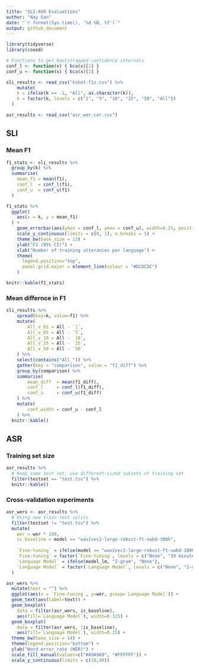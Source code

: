 ```yaml
---
title: "SLI-ASR Evaluations"
author: "Nay San"
date: "`r format(Sys.time(), '%d %B, %Y')`"
output: github_document
---
```


```r
library(tidyverse)
library(coxed)

# Functions to get bootstrapped confidence intervals
conf_l <- function(x) { bca(x)[1] }
conf_u <- function(x) { bca(x)[2] }

sli_results <- read_csv("kshot-f1s.csv") %>%
    mutate(
    k = ifelse(k == -1, "All", as.character(k)),
    k = factor(k, levels = c("1", "5", "10", "25", "50", "All"))
  )

asr_results <- read_csv("asr_wer-cer.csv")
```

## SLI

### Mean F1

```r

f1_stats <- sli_results %>% 
  group_by(k) %>% 
  summarise(
    mean_f1 = mean(f1),
    conf_l  = conf_l(f1),
    conf_u  = conf_u(f1)
  )

f1_stats %>% 
  ggplot(
    aes(x = k, y = mean_f1)
  ) +
    geom_errorbar(aes(ymin = conf_l, ymax = conf_u), width=0.25, position=position_dodge(width=0.35)) +
    scale_y_continuous(limits = c(0, 1), n.breaks = 5) +
    theme_bw(base_size = 13) +
    ylab("F1 (95% CI)") +
    xlab("Number of training utterances per language") +
    theme(
      legend.position="top",
      panel.grid.major = element_line(colour = "#DCDCDC")
    )
```

```r
knitr::kable(f1_stats)
```

### Mean differnce in F1

```r
sli_results %>%
    spread(key=k, value=f1) %>% 
    mutate(
        All_v_01 = All - `1`,
        All_v_05 = All - `5`,
        All_v_10 = All - `10`,
        All_v_25 = All - `25`,
        All_v_50 = All - `50`
    ) %>%
    select(contains("All_")) %>%
    gather(key = "comparison", value = "f1_diff") %>%
    group_by(comparison) %>%
    summarise(
        mean_diff  = mean(f1_diff),
        conf_l     = conf_l(f1_diff),
        conf_u     = conf_u(f1_diff)
    ) %>%
    mutate(
        conf_width = conf_u - conf_l
    ) %>%
  knitr::kable()
```

## ASR

### Training set size

```r
asr_results %>%
  # Keep same test set, use different-sized subsets of training set
  filter(testset == "test.tsv") %>%
  knitr::kable()
```

### Cross-validation experiments

```r
asr_wers <- asr_results %>%
  # Using new train-test splits
  filter(testset != "test.tsv") %>%
  mutate(
    wer = wer * 100,
    is_baseline = model == "wav2vec2-large-robust-ft-swbd-300h",
    
    `Fine-tuning` = ifelse(model == "wav2vec2-large-robust-ft-swbd-300h", "None", "39 minutes"),
    `Fine-tuning` = factor(`Fine-tuning`, levels = c("None", "39 minutes")),
    `Language Model` = ifelse(model_lm, "2-gram", "None"),
    `Language Model` = factor(`Language Model`, levels = c("None", "2-gram"))
  ) 

asr_wers %>%
  mutate(text = "") %>% 
  ggplot(aes(x = `Fine-tuning`, y=wer, group=`Language Model`)) +
  geom_text(aes(label=text)) +
  geom_boxplot(
    data = filter(asr_wers, is_baseline),
    aes(fill=`Language Model`), width=0.125) +
  geom_boxplot(
    data = filter(asr_wers, !is_baseline),
    aes(fill=`Language Model`), width=0.25) +
  theme_bw(base_size = 14) +
  theme(legend.position="bottom") +
  ylab("Word error rate (WER)") +
  scale_fill_manual(values=c("#A9A9A9", "#FFFFFF")) +
  scale_y_continuous(limits = c(10,40))
```